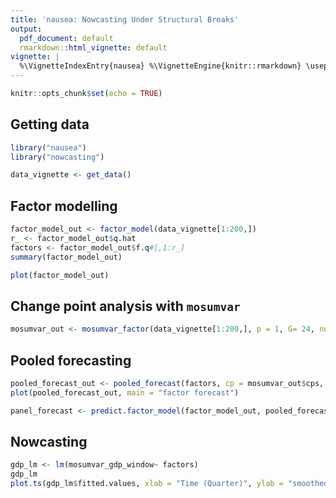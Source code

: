 ```yaml
---
title: 'nausea: Nowcasting Under Structural Breaks'
output:
  pdf_document: default
  rmarkdown::html_vignette: default
vignette: |
  %\VignetteIndexEntry{nausea} %\VignetteEngine{knitr::rmarkdown} \usepackage[utf8]{inputenc}
---
```


```r
knitr::opts_chunk$set(echo = TRUE)
```

## Getting data

```r
library("nausea")
library("nowcasting")
```

```r
data_vignette <- get_data()
```


## Factor modelling

```r
factor_model_out <- factor_model(data_vignette[1:200,])
r_ <- factor_model_out$q.hat
factors <- factor_model_out$f.q#[,1:r_]
summary(factor_model_out)
```
```r
plot(factor_model_out)
```


## Change point analysis with `mosumvar`

```r
mosumvar_out <- mosumvar_factor(data_vignette[1:200,], p = 1, G= 24, nu = .1, method = "Score")
```

## Pooled forecasting

```r
pooled_forecast_out <- pooled_forecast(factors, cp = mosumvar_out$cps, p =1, window_size = 50, weights = "robust", n.ahead = 6)
plot(pooled_forecast_out, main = "factor forecast")
```
```r
panel_forecast <- predict.factor_model(factor_model_out, pooled_forecast_out)
```


## Nowcasting

```r
gdp_lm <- lm(mosumvar_gdp_window~ factors)
gdp_lm
plot.ts(gdp_lm$fitted.values, xlab = "Time (Quarter)", ylab = "smoothed change in gdp")
```


